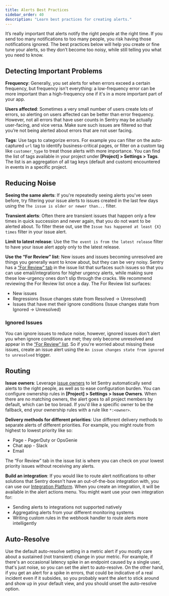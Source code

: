 ```yaml
---
title: Alerts Best Practices
sidebar_order: 40
description: "Learn best practices for creating alerts."
---
```


It’s really important that alerts notify the right people at the right time. If you send too many notifications to too many people, you risk having those notifications ignored. The best practices below will help you create or fine tune your alerts, so they don’t become too noisy, while still telling you what you need to know.

## Detecting Important Problems

**Frequency**: Generally, you set alerts for when errors exceed a certain frequency, but frequency isn't everything: a low-frequency error can be more important than a high-frequency one if it's in a more important part of your app.

**Users affected**: Sometimes a very small number of users  create lots of errors, so alerting on users affected can be better than error frequency. However, not all errors that have user counts in Sentry may be actually user-facing, and vice versa. Make sure such issues are filtered so that you’re not being alerted about errors that are not user facing.

**Tags**: Use tags to categorize errors. For example you can filter on the auto-captured `url` tag to identify business-critical pages, or filter on a custom tag like `customer_type` to treat those alerts with more importance. You can find the list of tags available in your project under **[Project] > Settings > Tags**. The list is an aggregation of all tag keys (default and custom) encountered in events in a specific project.

## Reducing Noise

**Seeing the same alerts**: If you're repeatedly seeing alerts you've seen before, try filtering your issue alerts to issues created in the last few days using the `The issue is older or newer than...` filter.

**Transient alerts**: Often there are transient issues that happen only a few times in quick succession and never again, that you do not want to be alerted about. To filter these out, use the `Issue has happened at least {X} times` filter in your issue alert.

**Limit to latest release**: Use the `The event is from the latest release` filter to have your issue alert apply only to the latest release. <!--[TODO: describe what “latest” means]-->

**Use the “For Review” list**: New issues and issues becoming unresolved are things you generally want to know about, but they can be very noisy. Sentry has a [“For Review” tab](/product/issues/states-triage/#mark-reviewed) in the issue list that surfaces such issues so that you can use email/integrations for higher urgency alerts, while making sure these low-urgency ones don’t slip through the cracks. We recommend reviewing the For Review list once a day. The For Review list surfaces:

- New issues
- Regressions (Issue changes state from Resolved -> Unresolved)
- Issues that have met their ignore conditions (Issue changes state from Ignored -> Unresolved)

### Ignored Issues

You can ignore issues to reduce noise, however, ignored issues don't alert you when ignore conditions are met; they only become unresolved and appear in the [“For Review” list](/product/issues/states-triage/#mark-reviewed). So if you're worried about missing these issues, create an issue alert using the `An issue changes state from ignored to unresolved` trigger.

## Routing

**Issue owners**: Leverage [issue owners](/product/issues/issue-owners/) to let Sentry automatically send alerts to the right people, as well as to ease configuration burden. You can configure ownership rules in **[Project] > Settings > Issue Owners**. When there are no matching owners, the alert goes to all project members by default, which can be too broad. If you'd like a specific owner to be the fallback, end your ownership rules with a rule like `*:<owner>`.

**Delivery methods for different priorities**: Use different delivery methods to separate alerts of different priorities. For example, you might route from highest to lowest priority like so:

- Page - PagerDuty or OpsGenie
- Chat app - Slack
- Email

The “For Review” tab in the issue list is where you can check on your lowest priority issues without receiving any alerts.

**Build an integration**: If you would like to route alert notifications to other solutions that Sentry doesn't have an out-of-the-box integration with, you can use our [Integration Platform](/product/integrations/integration-platform/). When you create an integration, it will be available in the alert actions menu. You might want use your own integration for:

- Sending alerts to integrations not supported natively
- Aggregating alerts from your different monitoring systems
- Writing custom rules in the webhook handler to route alerts more intelligently

## Auto-Resolve

Use the default auto-resolve setting in a metric alert if you mostly care about a sustained (not transient) change in your metric. For example, if there's an occasional latency spike in an endpoint caused by a single user, that's just noise, so you can set the alert to auto-resolve. On the other hand, if you get an alert for a spike in errors, that could be indicative of a real incident even if it subsides, so you probably want the alert to stick around and show up in your default view, and you should unset the auto-resolve option.
<!-- this needs to be updated by adi-->

